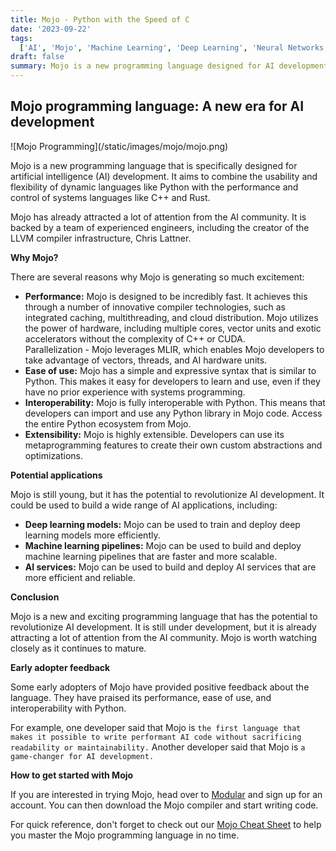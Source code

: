 ```yaml
---
title: Mojo - Python with the Speed of C
date: '2023-09-22'
tags:
  ['AI', 'Mojo', 'Machine Learning', 'Deep Learning', 'Neural Networks', 'Artificial Intelligence']
draft: false
summary: Mojo is a new programming language designed for AI development, combining the usability of Python with the performance of C++ and Rust. Backed by experienced engineers, Mojo offers speed, ease of use, interoperability with Python, and extensibility. Explore its potential applications and consider it as a game-changer for AI development.
---
```


## Mojo programming language: A new era for AI development

<div style={{ textAlign: 'center' }}>![Mojo Programming](/static/images/mojo/mojo.png)</div>

Mojo is a new programming language that is specifically designed for artificial intelligence (AI) development. It aims to combine the usability and flexibility of dynamic languages like Python with the performance and control of systems languages like C++ and Rust.

Mojo has already attracted a lot of attention from the AI community. It is backed by a team of experienced engineers, including the creator of the LLVM compiler infrastructure, Chris Lattner.

**Why Mojo?**

There are several reasons why Mojo is generating so much excitement:

- **Performance:** Mojo is designed to be incredibly fast. It achieves this through a number of innovative compiler technologies, such as integrated caching, multithreading, and cloud distribution. Mojo utilizes the power of hardware, including multiple cores, vector units and exotic accelerators without the complexity of C++ or CUDA.  
  Parallelization - Mojo leverages MLIR, which enables Mojo developers to take advantage of vectors, threads, and AI hardware units.
- **Ease of use:** Mojo has a simple and expressive syntax that is similar to Python. This makes it easy for developers to learn and use, even if they have no prior experience with systems programming.
- **Interoperability:** Mojo is fully interoperable with Python. This means that developers can import and use any Python library in Mojo code. Access the entire Python ecosystem from Mojo.
- **Extensibility:** Mojo is highly extensible. Developers can use its metaprogramming features to create their own custom abstractions and optimizations.

**Potential applications**

Mojo is still young, but it has the potential to revolutionize AI development. It could be used to build a wide range of AI applications, including:

- **Deep learning models:** Mojo can be used to train and deploy deep learning models more efficiently.
- **Machine learning pipelines:** Mojo can be used to build and deploy machine learning pipelines that are faster and more scalable.
- **AI services:** Mojo can be used to build and deploy AI services that are more efficient and reliable.

**Conclusion**

Mojo is a new and exciting programming language that has the potential to revolutionize AI development. It is still under development, but it is already attracting a lot of attention from the AI community. Mojo is worth watching closely as it continues to mature.

**Early adopter feedback**

Some early adopters of Mojo have provided positive feedback about the language. They have praised its performance, ease of use, and interoperability with Python.

For example, one developer said that Mojo is `the first language that makes it possible to write performant AI code without sacrificing readability or maintainability.` Another developer said that Mojo is `a game-changer for AI development.`

**How to get started with Mojo**

If you are interested in trying Mojo, head over to [Modular](https://developer.modular.com/signup) and sign up for an account. You can then download the Mojo compiler and start writing code.

For quick reference, don't forget to check out our [Mojo Cheat Sheet](https://njoroge.tomorrow.co.ke/blog/mojo/mojo_cheat_sheet) to help you master the Mojo programming language in no time.
